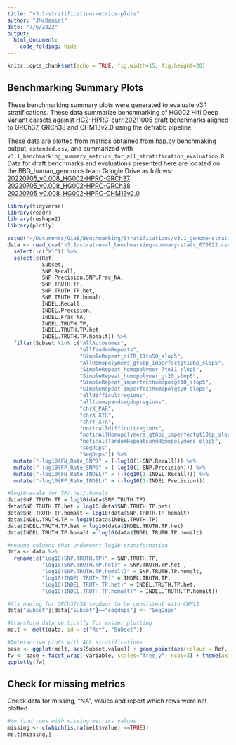 ```yaml
---
title: "v3.1-stratification-metrics-plots"
author: "JMcDaniel"
date: "7/6/2022"
output: 
  html_document:
    code_folding: hide
---
```


```r
knitr::opts_chunk$set(echo = TRUE, fig.width=15, fig.height=20)
```

## Benchmarking Summary Plots
These benchmarking summary plots were generated to evaluate v3.1 stratifications.  These data summarize benchmarking of HG002 Hifi Deep Variant callsets against HG2-HPRC-curr.20211005 draft benchmarks aligned to GRCh37, GRCh38 and CHM13v2.0 using the defrabb pipeline.  

These data are plotted from metrics obtained from hap.py benchmaking output, `extended.csv`, and summarized with `v3.1_benchmarking_summary_metrics_for_all_stratification_evaluation.R`. Data for draft benchmarks and evaluations presented here are located on the BBD_human_genomics team Google Drive as follows:  
[20220705_v0.008_HG002-HPRC-GRCh37](https://drive.google.com/drive/folders/1ZDgCefCQny8mDsiMFo_y2LWji_thmAk1?usp=sharing)  
[20220705_v0.008_HG002-HPRC-GRCh38](https://drive.google.com/drive/folders/1Toi50ih_j46Im3xR5aMZr9OlmHRxvIZF?usp=sharing)  
[20220705_v0.008_HG002-HPRC-CHM13v2.0](https://drive.google.com/drive/folders/1pbavG9y8l8Vm1KHXCJXoEnCudQAqn5RQ?usp=sharing)

```r
library(tidyverse)
library(readr)
library(reshape2)
library(plotly)

setwd("~/Documents/GiaB/Benchmarking/Stratifications/v3.1_genome-stratifications/validation/evaluation-with-benchmarking")
data <- read_csv("v3.1-strat-eval_benchmarking-summary-stats_070622.csv") %>% 
  select(-c("X1")) %>%
  select(c(Ref,
           Subset,
           SNP.Recall,
           SNP.Precision,SNP.Frac_NA,
           SNP.TRUTH.TP,
           SNP.TRUTH.TP.het,
           SNP.TRUTH.TP.homalt,
           INDEL.Recall,
           INDEL.Precision,
           INDEL.Frac_NA,
           INDEL.TRUTH.TP,
           INDEL.TRUTH.TP.het,
           INDEL.TRUTH.TP.homalt)) %>%
  filter(Subset %in% c("AllAutosomes",
                       "allTandemRepeats",
                       "SimpleRepeat_diTR_11to50_slop5",
                       "AllHomopolymers_gt6bp_imperfectgt10bp_slop5",
                       "SimpleRepeat_homopolymer_7to11_slop5",
                       "SimpleRepeat_homopolymer_gt20_slop5",
                       "SimpleRepeat_imperfecthomopolgt10_slop5",
                       "SimpleRepeat_imperfecthomopolgt20_slop5",
                       "alldifficultregions",
                       "alllowmapandsegdupregions",
                       "chrX_PAR",
                       "chrX_XTR",
                       "chrY_XTR",
                       "notinalldifficultregions",
                       "notinAllHomopolymers_gt6bp_imperfectgt10bp_slop5",
                       "notinAllTandemRepeatsandHomopolymers_slop5",
                       "segdups",
                       "SegDups")) %>%
  mutate("-log10(FN_Rate_SNP)" = (-log10(1-SNP.Recall))) %>%
  mutate("-log10(FP_Rate_SNP)" = (-log10(1-SNP.Precision))) %>%
  mutate("-log10(FN_Rate_INDEL)" = (-log10(1-INDEL.Recall))) %>%
  mutate("-log10(FP_Rate_INDEL)" = (-log10(1-INDEL.Precision)))  

#log10-scale for TP/.het/.homalt
data$SNP.TRUTH.TP = log10(data$SNP.TRUTH.TP)
data$SNP.TRUTH.TP.het = log10(data$SNP.TRUTH.TP.het)
data$SNP.TRUTH.TP.homalt = log10(data$SNP.TRUTH.TP.homalt)
data$INDEL.TRUTH.TP = log10(data$INDEL.TRUTH.TP)
data$INDEL.TRUTH.TP.het = log10(data$INDEL.TRUTH.TP.het)
data$INDEL.TRUTH.TP.homalt = log10(data$INDEL.TRUTH.TP.homalt)

#rename columns that underwent log10 transformation
data <- data %>%
  rename(c("log10(SNP.TRUTH.TP)" = SNP.TRUTH.TP,
           "log10(SNP.TRUTH.TP.het)" = SNP.TRUTH.TP.het ,
           "log10(SNP.TRUTH.TP.homalt)" = SNP.TRUTH.TP.homalt,
           "log10(INDEL.TRUTH.TP)" = INDEL.TRUTH.TP,
           "log10(INDEL.TRUTH.TP.het)" = INDEL.TRUTH.TP.het,
           "log10(INDEL.TRUTH.TP.homalt)" = INDEL.TRUTH.TP.homalt))

#fix naming for GRCh37/38 segdups to be consistent with CHM13
data["Subset"][data["Subset"]=="segdups"] <- "SegDups"

#transform data vertically for easier plotting
melt <- melt(data, id = c("Ref", "Subset"))

#Interactive plots with ALL stratifications
base <- ggplot(melt, aes(Subset,value)) + geom_point(aes(colour = Ref, shape = Ref))
fw <- base + facet_wrap(~variable, scales="free_y", ncol=3) + theme(axis.text.x = element_text(angle = 90, vjust = 0.5, hjust=1))
ggplotly(fw)
```

## Check for missing metrics
Check data for missing, "NA", values and report which rows were not plotted. 

```r
#to find rows with missing metrics values
missing <- c(which(is.na(melt$value) ==TRUE))
melt[missing,]
```
